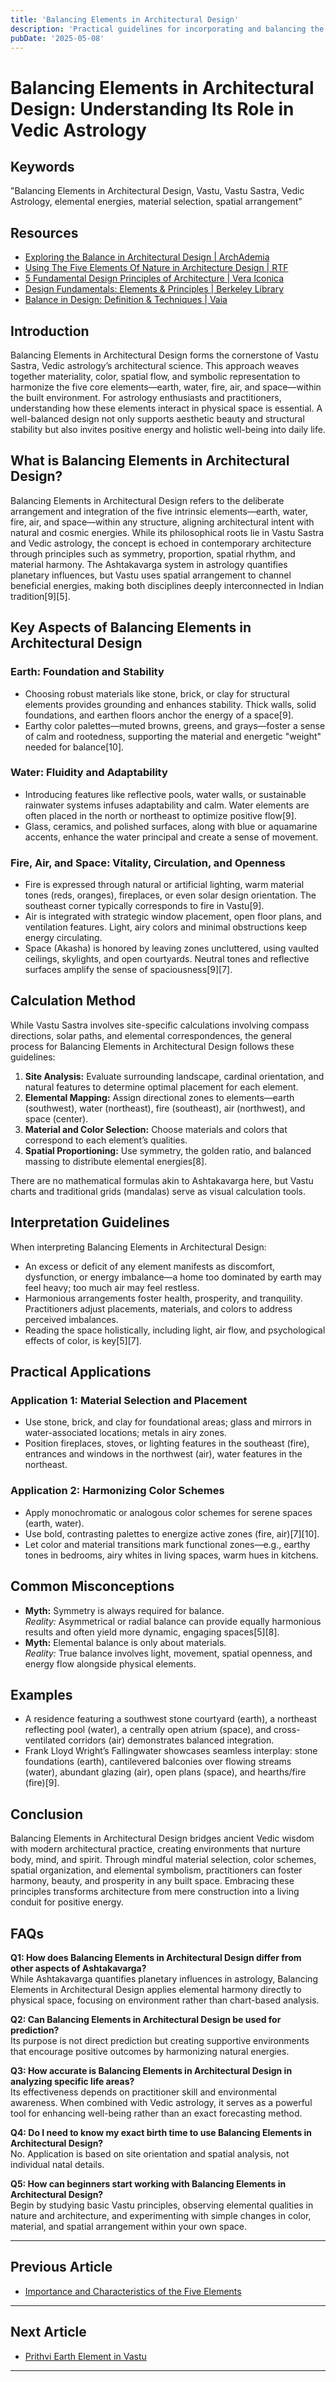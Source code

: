 ```yaml
---
title: 'Balancing Elements in Architectural Design'
description: 'Practical guidelines for incorporating and balancing the five elements in architectural design, including material selection, spatial arrangement, color schemes, and design elements that represent and harmonize elemental energies.'
pubDate: '2025-05-08'
---
```


# Balancing Elements in Architectural Design: Understanding Its Role in Vedic Astrology

## Keywords

"Balancing Elements in Architectural Design, Vastu, Vastu Sastra, Vedic Astrology, elemental energies, material selection, spatial arrangement"

## Resources 

- [Exploring the Balance in Architectural Design | ArchAdemia](https://archademia.com/blog/exploring-the-balance-in-architectural-design/)
- [Using The Five Elements Of Nature in Architecture Design | RTF](https://www.re-thinkingthefuture.com/articles/using-the-five-elements-of-nature-in-architecture/)
- [5 Fundamental Design Principles of Architecture | Vera Iconica](https://veraiconica.com/principles-of-design-in-architecture/)
- [Design Fundamentals: Elements & Principles | Berkeley Library](https://guides.lib.berkeley.edu/design)
- [Balance in Design: Definition & Techniques | Vaia](https://www.vaia.com/en-us/explanations/architecture/landscape-design/balance-in-design/)

## Introduction

Balancing Elements in Architectural Design forms the cornerstone of Vastu Sastra, Vedic astrology’s architectural science. This approach weaves together materiality, color, spatial flow, and symbolic representation to harmonize the five core elements—earth, water, fire, air, and space—within the built environment. For astrology enthusiasts and practitioners, understanding how these elements interact in physical space is essential. A well-balanced design not only supports aesthetic beauty and structural stability but also invites positive energy and holistic well-being into daily life.

## What is Balancing Elements in Architectural Design?

Balancing Elements in Architectural Design refers to the deliberate arrangement and integration of the five intrinsic elements—earth, water, fire, air, and space—within any structure, aligning architectural intent with natural and cosmic energies. While its philosophical roots lie in Vastu Sastra and Vedic astrology, the concept is echoed in contemporary architecture through principles such as symmetry, proportion, spatial rhythm, and material harmony. The Ashtakavarga system in astrology quantifies planetary influences, but Vastu uses spatial arrangement to channel beneficial energies, making both disciplines deeply interconnected in Indian tradition[9][5].

## Key Aspects of Balancing Elements in Architectural Design

### Earth: Foundation and Stability

- Choosing robust materials like stone, brick, or clay for structural elements provides grounding and enhances stability. Thick walls, solid foundations, and earthen floors anchor the energy of a space[9].
- Earthy color palettes—muted browns, greens, and grays—foster a sense of calm and rootedness, supporting the material and energetic "weight" needed for balance[10].

### Water: Fluidity and Adaptability

- Introducing features like reflective pools, water walls, or sustainable rainwater systems infuses adaptability and calm. Water elements are often placed in the north or northeast to optimize positive flow[9].
- Glass, ceramics, and polished surfaces, along with blue or aquamarine accents, enhance the water principal and create a sense of movement.

### Fire, Air, and Space: Vitality, Circulation, and Openness

- Fire is expressed through natural or artificial lighting, warm material tones (reds, oranges), fireplaces, or even solar design orientation. The southeast corner typically corresponds to fire in Vastu[9].
- Air is integrated with strategic window placement, open floor plans, and ventilation features. Light, airy colors and minimal obstructions keep energy circulating.
- Space (Akasha) is honored by leaving zones uncluttered, using vaulted ceilings, skylights, and open courtyards. Neutral tones and reflective surfaces amplify the sense of spaciousness[9][7].

## Calculation Method

While Vastu Sastra involves site-specific calculations involving compass directions, solar paths, and elemental correspondences, the general process for Balancing Elements in Architectural Design follows these guidelines:

1. **Site Analysis:** Evaluate surrounding landscape, cardinal orientation, and natural features to determine optimal placement for each element.
2. **Elemental Mapping:** Assign directional zones to elements—earth (southwest), water (northeast), fire (southeast), air (northwest), and space (center).
3. **Material and Color Selection:** Choose materials and colors that correspond to each element’s qualities.
4. **Spatial Proportioning:** Use symmetry, the golden ratio, and balanced massing to distribute elemental energies[8].

There are no mathematical formulas akin to Ashtakavarga here, but Vastu charts and traditional grids (mandalas) serve as visual calculation tools.

## Interpretation Guidelines

When interpreting Balancing Elements in Architectural Design:

- An excess or deficit of any element manifests as discomfort, dysfunction, or energy imbalance—a home too dominated by earth may feel heavy; too much air may feel restless.
- Harmonious arrangements foster health, prosperity, and tranquility. Practitioners adjust placements, materials, and colors to address perceived imbalances.
- Reading the space holistically, including light, air flow, and psychological effects of color, is key[5][7].

## Practical Applications

### Application 1: Material Selection and Placement

- Use stone, brick, and clay for foundational areas; glass and mirrors in water-associated locations; metals in airy zones.
- Position fireplaces, stoves, or lighting features in the southeast (fire), entrances and windows in the northwest (air), water features in the northeast.

### Application 2: Harmonizing Color Schemes

- Apply monochromatic or analogous color schemes for serene spaces (earth, water).
- Use bold, contrasting palettes to energize active zones (fire, air)[7][10].
- Let color and material transitions mark functional zones—e.g., earthy tones in bedrooms, airy whites in living spaces, warm hues in kitchens.

## Common Misconceptions

- **Myth:** Symmetry is always required for balance.  
  *Reality:* Asymmetrical or radial balance can provide equally harmonious results and often yield more dynamic, engaging spaces[5][8].
- **Myth:** Elemental balance is only about materials.  
  *Reality:* True balance involves light, movement, spatial openness, and energy flow alongside physical elements.

## Examples

- A residence featuring a southwest stone courtyard (earth), a northeast reflecting pool (water), a centrally open atrium (space), and cross-ventilated corridors (air) demonstrates balanced integration.
- Frank Lloyd Wright’s Fallingwater showcases seamless interplay: stone foundations (earth), cantilevered balconies over flowing streams (water), abundant glazing (air), open plans (space), and hearths/fire (fire)[9].

## Conclusion

Balancing Elements in Architectural Design bridges ancient Vedic wisdom with modern architectural practice, creating environments that nurture body, mind, and spirit. Through mindful material selection, color schemes, spatial organization, and elemental symbolism, practitioners can foster harmony, beauty, and prosperity in any built space. Embracing these principles transforms architecture from mere construction into a living conduit for positive energy.

## FAQs

**Q1: How does Balancing Elements in Architectural Design differ from other aspects of Ashtakavarga?**  
While Ashtakavarga quantifies planetary influences in astrology, Balancing Elements in Architectural Design applies elemental harmony directly to physical space, focusing on environment rather than chart-based analysis.

**Q2: Can Balancing Elements in Architectural Design be used for prediction?**  
Its purpose is not direct prediction but creating supportive environments that encourage positive outcomes by harmonizing natural energies.

**Q3: How accurate is Balancing Elements in Architectural Design in analyzing specific life areas?**  
Its effectiveness depends on practitioner skill and environmental awareness. When combined with Vedic astrology, it serves as a powerful tool for enhancing well-being rather than an exact forecasting method.

**Q4: Do I need to know my exact birth time to use Balancing Elements in Architectural Design?**  
No. Application is based on site orientation and spatial analysis, not individual natal details.

**Q5: How can beginners start working with Balancing Elements in Architectural Design?**  
Begin by studying basic Vastu principles, observing elemental qualities in nature and architecture, and experimenting with simple changes in color, material, and spatial arrangement within your own space.


---

## Previous Article
- [Importance and Characteristics of the Five Elements](/blogs-md/1802_Five_Elements/180202_Importance_and_Characteristics_of_the_Five_Elements.mdx)

---

## Next Article
- [Prithvi Earth Element in Vastu](/blogs-md/1802_Five_Elements/180204_Prithvi_Earth_Element_in_Vastu.mdx)

---
